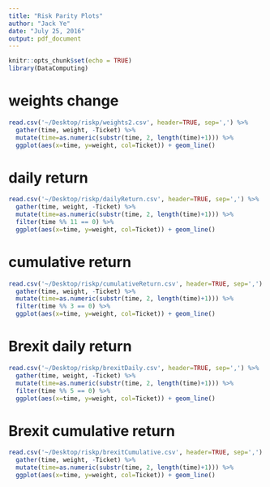 ```yaml
---
title: "Risk Parity Plots"
author: "Jack Ye"
date: "July 25, 2016"
output: pdf_document
---
```


```r
knitr::opts_chunk$set(echo = TRUE)
library(DataComputing)
```

# weights change
```r
read.csv('~/Desktop/riskp/weights2.csv', header=TRUE, sep=',') %>%
  gather(time, weight, -Ticket) %>%
  mutate(time=as.numeric(substr(time, 2, length(time)+1))) %>%
  ggplot(aes(x=time, y=weight, col=Ticket)) + geom_line()
```
\newpage
# daily return
```r
read.csv('~/Desktop/riskp/dailyReturn.csv', header=TRUE, sep=',') %>%
  gather(time, weight, -Ticket) %>%
  mutate(time=as.numeric(substr(time, 2, length(time)+1))) %>%
  filter(time %% 11 == 0) %>%
  ggplot(aes(x=time, y=weight, col=Ticket)) + geom_line()
```
\newpage
# cumulative return
```r
read.csv('~/Desktop/riskp/cumulativeReturn.csv', header=TRUE, sep=',') %>%
  gather(time, weight, -Ticket) %>%
  mutate(time=as.numeric(substr(time, 2, length(time)+1))) %>%
  filter(time %% 3 == 0) %>%
  ggplot(aes(x=time, y=weight, col=Ticket)) + geom_line()
```
\newpage
# Brexit daily return
```r
read.csv('~/Desktop/riskp/brexitDaily.csv', header=TRUE, sep=',') %>%
  gather(time, weight, -Ticket) %>%
  mutate(time=as.numeric(substr(time, 2, length(time)+1))) %>%
  filter(time %% 5 == 0) %>%
  ggplot(aes(x=time, y=weight, col=Ticket)) + geom_line()
```
\newpage
# Brexit cumulative return
```r
read.csv('~/Desktop/riskp/brexitCumulative.csv', header=TRUE, sep=',') %>%
  gather(time, weight, -Ticket) %>%
  mutate(time=as.numeric(substr(time, 2, length(time)+1))) %>%
  ggplot(aes(x=time, y=weight, col=Ticket)) + geom_line()
```









